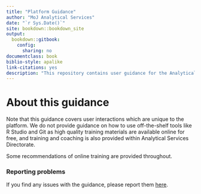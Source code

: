 ```yaml
--- 
title: "Platform Guidance"
author: "MoJ Analytical Services"
date: "`r Sys.Date()`"
site: bookdown::bookdown_site
output: 
  bookdown::gitbook:
    config:
      sharing: no
documentclass: book
biblio-style: apalike
link-citations: yes
description: "This repository contains user guidance for the Analytical Platform."
---
```


# About this guidance {-}

Note that this guidance covers user interactions which are unique to the platform.  We do not provide guidance on how to use off-the-shelf tools like R Studio and Git as high quality training materials are available online for free, and training and coaching is also provided within Analytical Services Directorate. 

Some recommendations of online training are provided throughout. 

### Reporting problems {-}

If you find any issues with the guidance, please report them [here](https://github.com/moj-analytical-services/platform_user_guidance/issues).